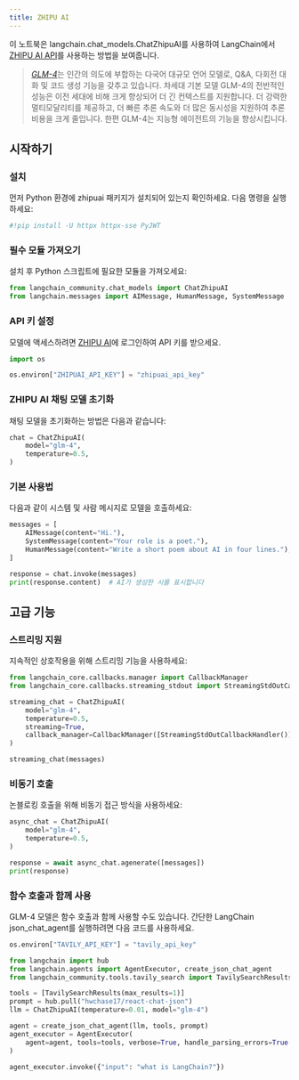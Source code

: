 ```yaml
---
title: ZHIPU AI
---
```


이 노트북은 langchain.chat_models.ChatZhipuAI를 사용하여 LangChain에서 [ZHIPU AI API](https://open.bigmodel.cn/dev/api)를 사용하는 방법을 보여줍니다.

>[*GLM-4*](https://open.bigmodel.cn/)는 인간의 의도에 부합하는 다국어 대규모 언어 모델로, Q&A, 다회전 대화 및 코드 생성 기능을 갖추고 있습니다. 차세대 기본 모델 GLM-4의 전반적인 성능은 이전 세대에 비해 크게 향상되어 더 긴 컨텍스트를 지원합니다. 더 강력한 멀티모달리티를 제공하고, 더 빠른 추론 속도와 더 많은 동시성을 지원하여 추론 비용을 크게 줄입니다. 한편 GLM-4는 지능형 에이전트의 기능을 향상시킵니다.

## 시작하기

### 설치

먼저 Python 환경에 zhipuai 패키지가 설치되어 있는지 확인하세요. 다음 명령을 실행하세요:

```python
#!pip install -U httpx httpx-sse PyJWT
```

### 필수 모듈 가져오기

설치 후 Python 스크립트에 필요한 모듈을 가져오세요:

```python
from langchain_community.chat_models import ChatZhipuAI
from langchain.messages import AIMessage, HumanMessage, SystemMessage
```

### API 키 설정

모델에 액세스하려면 [ZHIPU AI](https://open.bigmodel.cn/login?redirect=%2Fusercenter%2Fapikeys)에 로그인하여 API 키를 받으세요.

```python
import os

os.environ["ZHIPUAI_API_KEY"] = "zhipuai_api_key"
```

### ZHIPU AI 채팅 모델 초기화

채팅 모델을 초기화하는 방법은 다음과 같습니다:

```python
chat = ChatZhipuAI(
    model="glm-4",
    temperature=0.5,
)
```

### 기본 사용법

다음과 같이 시스템 및 사람 메시지로 모델을 호출하세요:

```python
messages = [
    AIMessage(content="Hi."),
    SystemMessage(content="Your role is a poet."),
    HumanMessage(content="Write a short poem about AI in four lines."),
]
```

```python
response = chat.invoke(messages)
print(response.content)  # AI가 생성한 시를 표시합니다
```

## 고급 기능

### 스트리밍 지원

지속적인 상호작용을 위해 스트리밍 기능을 사용하세요:

```python
from langchain_core.callbacks.manager import CallbackManager
from langchain_core.callbacks.streaming_stdout import StreamingStdOutCallbackHandler
```

```python
streaming_chat = ChatZhipuAI(
    model="glm-4",
    temperature=0.5,
    streaming=True,
    callback_manager=CallbackManager([StreamingStdOutCallbackHandler()]),
)
```

```python
streaming_chat(messages)
```

### 비동기 호출

논블로킹 호출을 위해 비동기 접근 방식을 사용하세요:

```python
async_chat = ChatZhipuAI(
    model="glm-4",
    temperature=0.5,
)
```

```python
response = await async_chat.agenerate([messages])
print(response)
```

### 함수 호출과 함께 사용

GLM-4 모델은 함수 호출과 함께 사용할 수도 있습니다. 간단한 LangChain json_chat_agent를 실행하려면 다음 코드를 사용하세요.

```python
os.environ["TAVILY_API_KEY"] = "tavily_api_key"
```

```python
from langchain import hub
from langchain.agents import AgentExecutor, create_json_chat_agent
from langchain_community.tools.tavily_search import TavilySearchResults

tools = [TavilySearchResults(max_results=1)]
prompt = hub.pull("hwchase17/react-chat-json")
llm = ChatZhipuAI(temperature=0.01, model="glm-4")

agent = create_json_chat_agent(llm, tools, prompt)
agent_executor = AgentExecutor(
    agent=agent, tools=tools, verbose=True, handle_parsing_errors=True
)
```

```python
agent_executor.invoke({"input": "what is LangChain?"})
```
